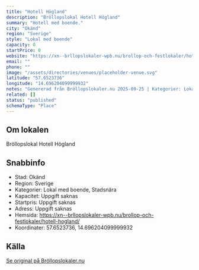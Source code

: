 ```yaml
---
title: "Hotell Högland"
description: "Bröllopslokal Hotell Högland"
summary: "Hotell med boende."
city: "Okänd"
region: "Sverige"
style: "Lokal med boende"
capacity: 0
startPrice: 0
website: "https://xn--brllopslokaler-wpb.nu/brollop-och-festlokaler/hotell-hogland/"
email: ""
phone: ""
image: "/assets/directories/venues/placeholder-venue.svg"
latitude: "57.6523736"
longitude: "14.696204099999932"
notes: "Genererad från Bröllopslokaler.nu 2025-09-25 | Kategorier: Lokal med boende, Stadsnära"
related: []
status: "published"
schemaType: "Place"
---
```


## Om lokalen

Bröllopslokal Hotell Högland

## Snabbinfo

- Stad: Okänd
- Region: Sverige
- Kategorier: Lokal med boende, Stadsnära
- Kapacitet: Uppgift saknas
- Startpris: Uppgift saknas
- Adress: Uppgift saknas
- Hemsida: https://xn--brllopslokaler-wpb.nu/brollop-och-festlokaler/hotell-hogland/
- Koordinater: 57.6523736, 14.696204099999932

## Källa

[Se original på Bröllopslokaler.nu](https://xn--brllopslokaler-wpb.nu/brollop-och-festlokaler/hotell-hogland/)

